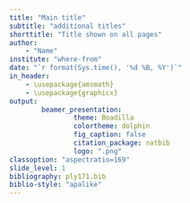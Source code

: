 ```yaml
---
title: "Main title"
subtitle: "additional titles"
shorttitle: "Title shown on all pages"
author:
    - "Name"
institute: "where-from"
date: "`r format(Sys.time(), '%d %B, %Y')`"
in_header:
    - \usepackage{amsmath}
    - \usepackage{graphicx}
output:
        beamer_presentation:
                theme: Boadilla
                colortheme: dolphin
                fig_caption: false
                citation_package: natbib
                logo: ".png"
classoption: "aspectratio=169"
slide_level: 1
bibliography: ply171.bib
biblio-style: "apalike"
---
```

